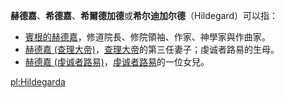 '''赫德嘉'''、'''希德嘉'''、'''希爾德加德'''或'''希尔迪加尔德'''（Hildegard）可以指：
* [[賓根的赫德嘉|賓根的赫德嘉]]，修道院長、修院領袖、作家、神學家與作曲家。
* [[赫德嘉_(查理大帝)|赫德嘉 (查理大帝)]]，[[查理大帝|查理大帝]]的第三任妻子；虔诚者路易的生母。
* [[赫德嘉_(虔诚者路易)|赫德嘉 (虔诚者路易)]]，[[虔诚者路易|虔诚者路易]]的一位女兒。

{{disambig|Cat=三字人名譯名消歧義|Hildegarde}}
[[pl:Hildegarda|pl:Hildegarda]]